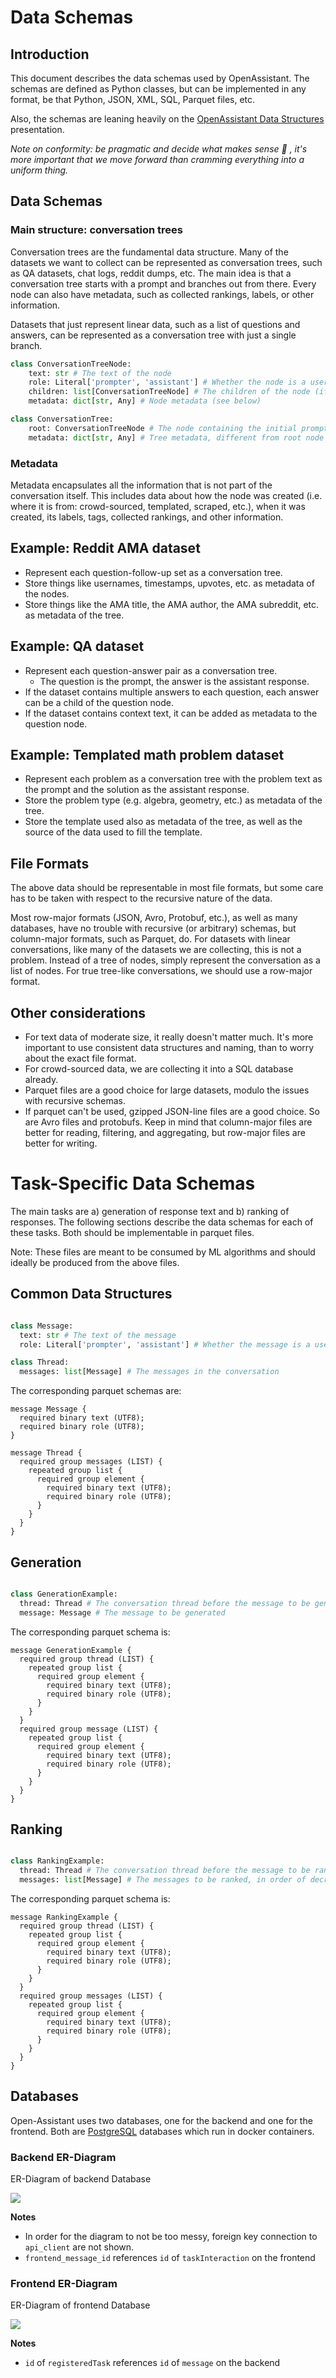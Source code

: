 
# Data Schemas

## Introduction

This document describes the data schemas used by OpenAssistant. The schemas are
defined as Python classes, but can be implemented in any format, be that Python,
JSON, XML, SQL, Parquet files, etc.

Also, the schemas are leaning heavily on the
[OpenAssistant Data Structures](https://docs.google.com/presentation/d/1iaX_nxasVWlvPiSNs0cllR9L_1neZq0RJxd6MFEalUY/edit?usp=sharing)
presentation.

_Note on conformity: be pragmatic and decide what makes sense 🙂 , it's more
important that we move forward than cramming everything into a uniform thing._

## Data Schemas

### Main structure: conversation trees

Conversation trees are the fundamental data structure. Many of the datasets we
want to collect can be represented as conversation trees, such as QA datasets,
chat logs, reddit dumps, etc. The main idea is that a conversation tree starts
with a prompt and branches out from there. Every node can also have metadata,
such as collected rankings, labels, or other information.

Datasets that just represent linear data, such as a list of questions and
answers, can be represented as a conversation tree with just a single branch.

```python
class ConversationTreeNode:
    text: str # The text of the node
    role: Literal['prompter', 'assistant'] # Whether the node is a user prompt/follow-up or an assistant response
    children: list[ConversationTreeNode] # The children of the node (if you have a linear conversation, this will be of length 0 or 1)
    metadata: dict[str, Any] # Node metadata (see below)

class ConversationTree:
    root: ConversationTreeNode # The node containing the initial prompt
    metadata: dict[str, Any] # Tree metadata, different from root node metadata.

```

### Metadata

Metadata encapsulates all the information that is not part of the conversation
itself. This includes data about how the node was created (i.e. where it is
from: crowd-sourced, templated, scraped, etc.), when it was created, its labels,
tags, collected rankings, and other information.

## Example: Reddit AMA dataset

- Represent each question-follow-up set as a conversation tree.
- Store things like usernames, timestamps, upvotes, etc. as metadata of the
  nodes.
- Store things like the AMA title, the AMA author, the AMA subreddit, etc. as
  metadata of the tree.

## Example: QA dataset

- Represent each question-answer pair as a conversation tree.
  - The question is the prompt, the answer is the assistant response.
- If the dataset contains multiple answers to each question, each answer can be
  a child of the question node.
- If the dataset contains context text, it can be added as metadata to the
  question node.

## Example: Templated math problem dataset

- Represent each problem as a conversation tree with the problem text as the
  prompt and the solution as the assistant response.
- Store the problem type (e.g. algebra, geometry, etc.) as metadata of the tree.
- Store the template used also as metadata of the tree, as well as the source of
  the data used to fill the template.

## File Formats

The above data should be representable in most file formats, but some care has
to be taken with respect to the recursive nature of the data.

Most row-major formats (JSON, Avro, Protobuf, etc.), as well as many databases,
have no trouble with recursive (or arbitrary) schemas, but column-major formats,
such as Parquet, do. For datasets with linear conversations, like many of the
datasets we are collecting, this is not a problem. Instead of a tree of nodes,
simply represent the conversation as a list of nodes. For true tree-like
conversations, we should use a row-major format.

## Other considerations

- For text data of moderate size, it really doesn't matter much. It's more
  important to use consistent data structures and naming, than to worry about
  the exact file format.
- For crowd-sourced data, we are collecting it into a SQL database already.
- Parquet files are a good choice for large datasets, modulo the issues with
  recursive schemas.
- If parquet can't be used, gzipped JSON-line files are a good choice. So are
  Avro files and protobufs. Keep in mind that column-major files are better for
  reading, filtering, and aggregating, but row-major files are better for
  writing.

# Task-Specific Data Schemas

The main tasks are a) generation of response text and b) ranking of responses.
The following sections describe the data schemas for each of these tasks. Both
should be implementable in parquet files.

Note: These files are meant to be consumed by ML algorithms and should ideally
be produced from the above files.

## Common Data Structures

```python

class Message:
  text: str # The text of the message
  role: Literal['prompter', 'assistant'] # Whether the message is a user prompt/follow-up or an assistant response

class Thread:
  messages: list[Message] # The messages in the conversation

```

The corresponding parquet schemas are:

```parquet
message Message {
  required binary text (UTF8);
  required binary role (UTF8);
}

message Thread {
  required group messages (LIST) {
    repeated group list {
      required group element {
        required binary text (UTF8);
        required binary role (UTF8);
      }
    }
  }
}

```

## Generation

```python

class GenerationExample:
  thread: Thread # The conversation thread before the message to be generated
  message: Message # The message to be generated

```

The corresponding parquet schema is:

```parquet
message GenerationExample {
  required group thread (LIST) {
    repeated group list {
      required group element {
        required binary text (UTF8);
        required binary role (UTF8);
      }
    }
  }
  required group message (LIST) {
    repeated group list {
      required group element {
        required binary text (UTF8);
        required binary role (UTF8);
      }
    }
  }
}

```

## Ranking

```python

class RankingExample:
  thread: Thread # The conversation thread before the message to be ranked
  messages: list[Message] # The messages to be ranked, in order of decreasing preference

```

The corresponding parquet schema is:

```parquet
message RankingExample {
  required group thread (LIST) {
    repeated group list {
      required group element {
        required binary text (UTF8);
        required binary role (UTF8);
      }
    }
  }
  required group messages (LIST) {
    repeated group list {
      required group element {
        required binary text (UTF8);
        required binary role (UTF8);
      }
    }
  }
}
```

## Databases

Open-Assistant uses two databases, one for the backend and one for the frontend.
Both are [PostgreSQL](https://www.postgresql.org/) databases which run in docker
containers.

### Backend ER-Diagram

ER-Diagram of backend Database

<img src={dbpng} />

**Notes**

- In order for the diagram to not be too messy, foreign key connection to
  `api_client` are not shown.
- `frontend_message_id` references `id` of `taskInteraction` on the frontend

### Frontend ER-Diagram

ER-Diagram of frontend Database

<img src={webdbpng} />

**Notes**

- `id` of `registeredTask` references `id` of `message` on the backend
